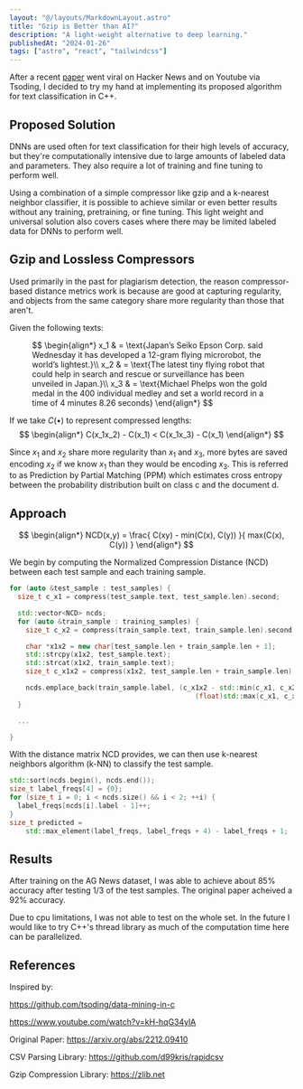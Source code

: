```yaml
---
layout: "@/layouts/MarkdownLayout.astro"
title: "Gzip is Better than AI?"
description: "A light-weight alternative to deep learning."
publishedAt: "2024-01-26"
tags: ["astro", "react", "tailwindcss"]
---
```


After a recent [paper](https://www.youtube.com/watch?v=pYsQu3GjdME) went viral on Hacker News and on Youtube via Tsoding, I decided to try
my hand at implementing its proposed algorithm for text classification in C++. 

## Proposed Solution

DNNs are used often for text classification for their high levels of accuracy,
but they're computationally intensive due to large amounts of labeled data and parameters.
They also require a lot of training and fine tuning to perform well.

Using a combination of a simple compressor like gzip and a k-nearest neighbor classifier,
it is possible to achieve similar or even better results without any training, pretraining,
or fine tuning. This light weight and universal solution also covers cases where there may
be limited labeled data for DNNs to perform well.

## Gzip and Lossless Compressors

Used primarily in the past for plagiarism detection, the reason compressor-based distance
metrics work is because are good at capturing regularity, and objects from the same category
share more regularity than those that aren't.

Given the following texts:

<figure>
$$
  \begin{align*}
    x_1 & = \text{Japan’s Seiko Epson Corp. said Wednesday it has developed a 12-gram flying microrobot, the world’s lightest.}\\
    x_2 & = \text{The latest tiny flying robot that could help in search and rescue or surveillance has been unveiled in Japan.}\\
    x_3 & = \text{Michael Phelps won the gold medal in the 400 individual medley and set a world record in a time of 4 minutes 8.26 seconds}
  \end{align*}
$$
</figure>

If we take $C(•)$ to represent compressed lengths:
$$
  \begin{align*}
    C(x_1x_2) - C(x_1) < C(x_1x_3) - C(x_1)
  \end{align*}
$$

Since $x_1$ and $x_2$ share more regularity than $x_1$ and $x_3$, more bytes are saved encoding $x_2$ if we know $x_1$ than they would be encoding $x_3$. This is referred to as Prediction by Partial Matching (PPM) which estimates cross entropy between the probability distribution built on class c and the document d.

## Approach

$$
  \begin{align*}
    NCD(x,y) = \frac{ C(xy) - min(C(x), C(y)) }{ max(C(x), C(y)) }
  \end{align*}
$$

We begin by computing the Normalized Compression Distance (NCD) between each test sample and each training sample.

```cpp
for (auto &test_sample : test_samples) {
  size_t c_x1 = compress(test_sample.text, test_sample.len).second;

  std::vector<NCD> ncds;
  for (auto &train_sample : training_samples) {
    size_t c_x2 = compress(train_sample.text, train_sample.len).second;

    char *x1x2 = new char[test_sample.len + train_sample.len + 1];
    std::strcpy(x1x2, test_sample.text);
    std::strcat(x1x2, train_sample.text);
    size_t c_x1x2 = compress(x1x2, test_sample.len + train_sample.len).second;

    ncds.emplace_back(train_sample.label, (c_x1x2 - std::min(c_x1, c_x2)) /
                                              (float)std::max(c_x1, c_x2));
  }

  ...

}
```

With the distance matrix NCD provides, we can then use k-nearest neighbors algorithm (k-NN) to classify the test sample.

```cpp
std::sort(ncds.begin(), ncds.end());
size_t label_freqs[4] = {0};
for (size_t i = 0; i < ncds.size() && i < 2; ++i) {
  label_freqs[ncds[i].label - 1]++;
}
size_t predicted =
    std::max_element(label_freqs, label_freqs + 4) - label_freqs + 1;
````

## Results

After training on the AG News dataset, I was able to achieve about 85% accuracy after testing 1/3 of the test samples. The original paper acheived a 92% accuracy.

Due to cpu limitations, I was not able to test on the whole set. In the future I would like to try C++'s thread library as much of the computation time here can be parallelized. 

## References

Inspired by:

https://github.com/tsoding/data-mining-in-c

https://www.youtube.com/watch?v=kH-hqG34ylA

Original Paper: https://arxiv.org/abs/2212.09410

CSV Parsing Library: https://github.com/d99kris/rapidcsv

Gzip Compression Library: https://zlib.net



